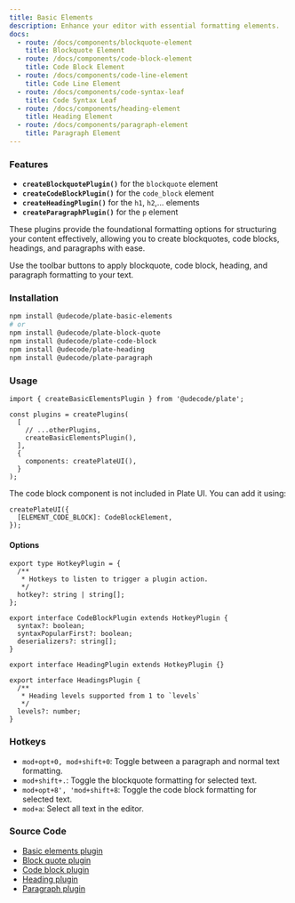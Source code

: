 ```yaml
---
title: Basic Elements
description: Enhance your editor with essential formatting elements.
docs:
  - route: /docs/components/blockquote-element
    title: Blockquote Element
  - route: /docs/components/code-block-element
    title: Code Block Element
  - route: /docs/components/code-line-element
    title: Code Line Element
  - route: /docs/components/code-syntax-leaf
    title: Code Syntax Leaf
  - route: /docs/components/heading-element
    title: Heading Element
  - route: /docs/components/paragraph-element
    title: Paragraph Element
---
```


<ComponentExample src="/src/components/examples/PlaygroundDemo.tsx">
  <PlaygroundDemo id="basicnodes" />
</ComponentExample>

### Features

- **`createBlockquotePlugin()`** for the `blockquote` element
- **`createCodeBlockPlugin()`** for the `code_block` element
- **`createHeadingPlugin()`** for the `h1`, `h2`,... elements
- **`createParagraphPlugin()`** for the `p` element

These plugins provide the foundational formatting options for structuring your content effectively,
allowing you to create blockquotes, code blocks, headings, and paragraphs with ease.

Use the toolbar buttons to apply blockquote, code block, heading, and paragraph formatting to your text.

### Installation

```bash
npm install @udecode/plate-basic-elements
# or
npm install @udecode/plate-block-quote
npm install @udecode/plate-code-block
npm install @udecode/plate-heading
npm install @udecode/plate-paragraph
```

### Usage

```tsx
import { createBasicElementsPlugin } from '@udecode/plate';

const plugins = createPlugins(
  [
    // ...otherPlugins,
    createBasicElementsPlugin(),
  ],
  {
    components: createPlateUI(),
  }
);
```

The code block component is not included in Plate UI. You can add it using:

```tsx
createPlateUI({
  [ELEMENT_CODE_BLOCK]: CodeBlockElement,
});
```

#### Options

```tsx
export type HotkeyPlugin = {
  /**
   * Hotkeys to listen to trigger a plugin action.
   */
  hotkey?: string | string[];
};

export interface CodeBlockPlugin extends HotkeyPlugin {
  syntax?: boolean;
  syntaxPopularFirst?: boolean;
  deserializers?: string[];
}

export interface HeadingPlugin extends HotkeyPlugin {}

export interface HeadingsPlugin {
  /**
   * Heading levels supported from 1 to `levels`
   */
  levels?: number;
}
```

### Hotkeys

- `mod+opt+0, mod+shift+0`: Toggle between a paragraph and normal text formatting.
- `mod+shift+.`: Toggle the blockquote formatting for selected text.
- `mod+opt+8', 'mod+shift+8`: Toggle the code block formatting for selected text.
- `mod+a`: Select all text in the editor.

### Source Code

- [Basic elements plugin](https://github.com/udecode/plate/blob/main/packages/nodes/basic-elements/src/createBasicElementPlugins.ts)
- [Block quote plugin](https://github.com/udecode/plate/blob/main/packages/nodes/block-quote/src/createBlockquotePlugin.ts)
- [Code block plugin](https://github.com/udecode/plate/blob/main/packages/nodes/code-block/src/createCodeBlockPlugin.ts)
- [Heading plugin](https://github.com/udecode/plate/blob/main/packages/nodes/heading/src/createHeadingPlugin.ts)
- [Paragraph plugin](https://github.com/udecode/plate/blob/main/packages/nodes/paragraph/src/createParagraphPlugin.ts)
